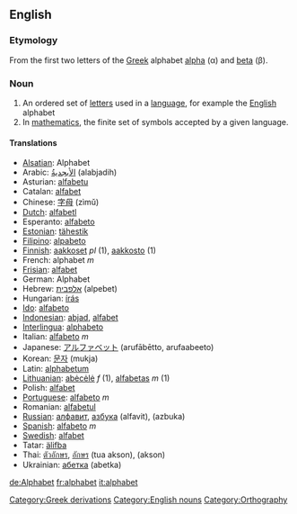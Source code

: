 {{wikipedia}}
== English ==

=== Etymology ===
From the first two letters of the [[Greek]] alphabet [[alpha]] (&alpha;) and [[beta]] (&beta;).

=== Noun ===
# An ordered set of [[letter]]s used in a [[language]], for example the [[English]] alphabet
# In [[mathematics]], the finite set of symbols accepted by a given language.

==== Translations ====
*[[Alsatian]]: Alphabet
*Arabic: [[الأبجديةُ]] (alabjadih)
*Asturian: [[alfabetu]]
*Catalan: [[alfabet]]
*Chinese: [[字母]] (zìmǔ)
*[[Dutch]]: [[alfabet]]l
*Esperanto: [[alfabeto]]
*[[Estonian]]: [[tähestik]]
*[[Filipino]]: [[alpabeto]]
*[[Finnish]]: [[aakkoset]] ''pl'' (1), [[aakkosto]] (1)
*French: alphabet ''m''
*[[Frisian]]: [[alfabet]]
*German: Alphabet
*Hebrew: [[אלפבית]] (alpebet)
*Hungarian: [[írás]]
*[[Ido]]: [[alfabeto]]
*[[Indonesian]]: [[abjad]], [[alfabet]]
*[[Interlingua]]: [[alphabeto]]
*Italian: [[alfabeto]] ''m''
*Japanese: [[アルファベット]] (aruf&#257;b&#275;tto, arufaabeeto)
*Korean: [[문자]] (mukja)
*Latin: [[alphabetum]]
*[[Lithuanian]]: [[abėcėlė]] ''f'' (1), [[alfabetas]] ''m'' (1)
*Polish: [[alfabet]]
*[[Portuguese]]: [[alfabeto]] ''m''
*Romanian: [[alfabetul]]
*[[Russian]]: [[алфавит]], [[азбука]] (alfavit), (azbuka)
*[[Spanish]]: [[alfabeto]] ''m''
*[[Swedish]]: [[alfabet]]
*Tatar: [[älifba]]
*Thai: [[ตัวอักษร]], [[อักษร]] (tua akson), (akson)
*Ukrainian: [[абетка]] (abetka)

[[de:Alphabet]]
[[fr:alphabet]]
[[it:alphabet]]

[[Category:Greek derivations]]
[[Category:English nouns]]
[[Category:Orthography]]